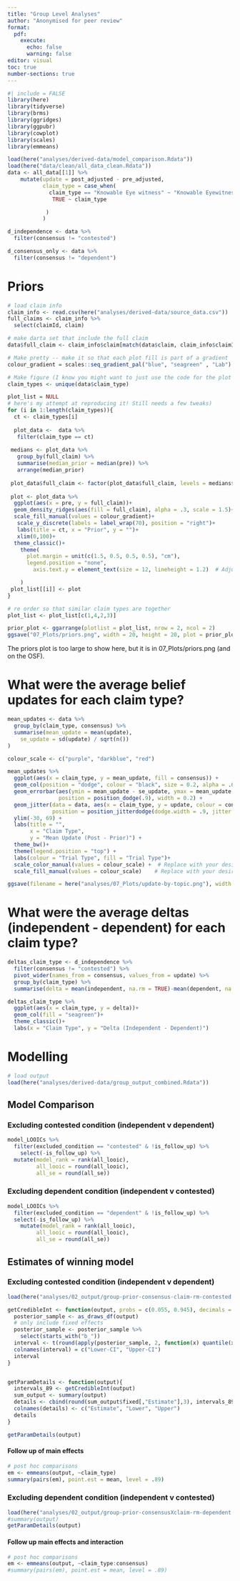 ```yaml
---
title: "Group Level Analyses"
author: "Anonymised for peer review"
format: 
  pdf: 
    execute:
      echo: false
      warning: false
editor: visual
toc: true
number-sections: true
---
```


```r
#| include = FALSE
library(here)
library(tidyverse)
library(brms)
library(ggridges)
library(ggpubr)
library(cowplot)
library(scales)
library(emmeans)
```

```r
load(here("analyses/derived-data/model_comparison.Rdata"))
load(here("data/clean/all_data_clean.Rdata"))
data <- all_data[[1]] %>%
    mutate(update = post_adjusted - pre_adjusted,
           claim_type = case_when(
             claim_type == "Knowable Eye witness" ~ "Knowable Eyewitness",
              TRUE ~ claim_type

            )
           )

d_independence <- data %>% 
  filter(consensus != "contested")

d_consensus_only <- data %>% 
  filter(consensus != "dependent")
```

# Priors

```r
# load claim info
claim_info <- read.csv(here("analyses/derived-data/source_data.csv"))
full_claims <- claim_info %>%
  select(claimId, claim)

# make darta set that include the full claim
data$full_claim <- claim_info$claim[match(data$claim, claim_info$claimId)]

# Make pretty -- make it so that each plot fill is part of a gradient
colour_gradient = scales::seq_gradient_pal("blue", "seagreen" , "Lab") (seq(0,1,length.out=15))

# Make figure (I know you might want to just use the code for the plot in the last paper but 
claim_types <- unique(data$claim_type)

plot_list = NULL
# here's my attempt at reproducing it! Still needs a few tweaks)
for (i in 1:length(claim_types)){
  ct <- claim_types[i]
 
  plot_data <-  data %>%
   filter(claim_type == ct) 
 
 medians <- plot_data %>%
   group_by(full_claim) %>%
   summarise(median_prior = median(pre)) %>%
   arrange(median_prior)
 
 plot_data$full_claim <- factor(plot_data$full_claim, levels = medians$full_claim)
 
 plot <- plot_data %>%
  ggplot(aes(x = pre, y = full_claim))+
  geom_density_ridges(aes(fill = full_claim), alpha = .3, scale = 1.5)+
  scale_fill_manual(values = colour_gradient)+
   scale_y_discrete(labels = label_wrap(70), position = "right")+
   labs(title = ct, x = "Prior", y = "")+
   xlim(0,100)+
  theme_classic()+
    theme(
      plot.margin = unit(c(1.5, 0.5, 0.5, 0.5), "cm"),
      legend.position = "none",
        axis.text.y = element_text(size = 12, lineheight = 1.2)  # Adjust the size as needed

    )
 plot_list[[i]] <- plot
}

# re order so that similar claim types are together
plot_list <- plot_list[c(1,4,2,3)]

prior_plot <- ggarrange(plotlist = plot_list, nrow = 2, ncol = 2)
ggsave("07_Plots/priors.png", width = 20, height = 20, plot = prior_plot)


```

The priors plot is too large to show here, but it is in 07_Plots/priors.png (and on the OSF).

# What were the average belief updates for each claim type?

```r
mean_updates <- data %>%
  group_by(claim_type, consensus) %>%
  summarise(mean_update = mean(update),
    se_update = sd(update) / sqrt(n())
)

colour_scale <- c("purple", "darkblue", "red")

mean_updates %>% 
  ggplot(aes(x = claim_type, y = mean_update, fill = consensus)) + 
  geom_col(position = "dodge", colour = "black", size = 0.2, alpha = .6) +
  geom_errorbar(aes(ymin = mean_update - se_update, ymax = mean_update + se_update), 
                position = position_dodge(.9), width = 0.2) +
  geom_jitter(data = data, aes(x = claim_type, y = update, colour = consensus, group = consensus), 
              position = position_jitterdodge(dodge.width = .9, jitter.width = .2), alpha = 0.1) +
  ylim(-30, 69) +
  labs(title = "",
       x = "Claim Type",
       y = "Mean Update (Post - Prior)") +
  theme_bw()+
  theme(legend.position = "top") +
  labs(colour = "Trial Type", fill = "Trial Type")+
  scale_color_manual(values = colour_scale) +  # Replace with your desired colors
  scale_fill_manual(values = colour_scale)    # Replace with your desired colors

ggsave(filename = here("analyses/07_Plots/update-by-topic.png"), width = 6, height = 4)

```

# What were the average deltas (independent - dependent) for each claim type?

```r
deltas_claim_type <- d_independence %>% 
  filter(consensus != "contested") %>%
  pivot_wider(names_from = consensus, values_from = update) %>%
  group_by(claim_type) %>%
  summarise(delta = mean(independent, na.rm = TRUE)-mean(dependent, na.rm = TRUE), post = mean(post))

deltas_claim_type %>% 
  ggplot(aes(x = claim_type, y = delta))+
  geom_col(fill = "seagreen")+
  theme_classic()+
  labs(x = "Claim Type", y = "Delta (Independent - Dependent)")
```

# Modelling

```r
# load output 
load(here("analyses/derived-data/group_output_combined.Rdata"))

```

## Model Comparison

### Excluding contested condition (independent v dependent)

```r
model_LOOICs %>%
  filter(excluded_condition == "contested" & !is_follow_up) %>%
    select(-is_follow_up) %>%
  mutate(model_rank = rank(all_looic),
         all_looic = round(all_looic),
         all_se = round(all_se))
```

### Excluding dependent condition (independent v contested)

```r
model_LOOICs %>%
  filter(excluded_condition == "dependent" & !is_follow_up) %>%
  select(-is_follow_up) %>%
    mutate(model_rank = rank(all_looic),
         all_looic = round(all_looic),
         all_se = round(all_se))
```

## Estimates of winning model

### Excluding contested condition (independent v dependent)

```r
load(here("analyses/02_output/group-prior-consensus-claim-rm-contested.Rdata"))

getCredibleInt <- function(output, probs = c(0.055, 0.945), decimals = 3){ # default is 89% credible interval 
  posterior_sample <- as_draws_df(output)
  # only include fixed effects
  posterior_sample <- posterior_sample %>%
    select(starts_with("b_"))
  interval <- t(round(apply(posterior_sample, 2, function(x) quantile(x, probs = probs)),3))
  colnames(interval) = c("Lower-CI", "Upper-CI")
  interval
}


getParamDetails <- function(output){
  intervals_89 <- getCredibleInt(output)
  sum_output <- summary(output)
  details <- cbind(round(sum_output$fixed[,"Estimate"],3), intervals_89)
  colnames(details) <- c("Estimate", "Lower", "Upper")
  details
}

getParamDetails(output)

```

#### Follow up of main effects

```r
# post hoc comparisons 
em <- emmeans(output, ~claim_type)
summary(pairs(em), point.est = mean, level = .89)

```

### Excluding dependent condition (independent v contested)

```r
load(here("analyses/02_output/group-prior-consensusXclaim-rm-dependent.Rdata"))
#summary(output)
getParamDetails(output)

```

#### Follow up main effects and interaction

```r
# post hoc comparisons 
em <- emmeans(output, ~claim_type:consensus)
#summary(pairs(em), point.est = mean, level = .89)
```